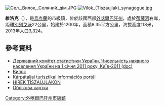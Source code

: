 {{No footnotes|time=2015-09-16T15:14:04+00:00}}
[[Image:Сел._Вилок,_Соляний_дім.JPG|right]]
[[Image:Vilok_(Tiszaujlak)_synagogue.jpg|right]]


{{coord|48|6|53|N|22|49|55|E|scale:30000|display=title}}

'''維洛克'''（{{lang-uk|Вилок}}），是[[烏克蘭|烏克蘭]]的市級鎮，位於該國西部[[外喀爾巴阡州|外喀爾巴阡州]]，處於[[蒂薩河|蒂薩河]]右岸，距離[[別列戈沃|別列戈沃]]22公里，始建於1200年，面積8.35平方公里，海拔高度118米，2013年人口3,324。

==參考資料==
*[https://web.archive.org/web/20121010205321/http://stat6.stat.lviv.ua/PXWEB2007/ukr/publ/2011/chnas.zip Державний комітет статистики України. Чисельність наявного населення України на 1 січня 2011 року, Київ-2011 (doc)]
*[http://gska2.rada.gov.ua/pls/z7502/A005?rdat1=29.06.2008&rf7571=11076 Вилок]{{dead link|date=2018年4月 |bot=InternetArchiveBot |fix-attempted=yes }}
* [http://www.karpataljaturizmus.info/advanced_search_result.php?ptID=5122&language=hu Kárpátaljai turisztikai információs portál]
* [http://www.karpatinfo.net/regio/tiszaujlak HÍREK TISZAÚJLAKON]
* [http://gska2.rada.gov.ua/pls/z7502/A005?rdat1=29.06.2008&rf7571=11076 Облікова картка]{{dead link|date=2018年4月 |bot=InternetArchiveBot |fix-attempted=yes }}

{{DEFAULTSORT:Вилок}}
[[Category:外喀爾巴阡州市級鎮|Category:外喀爾巴阡州市級鎮]]


{{Zakarpattia-geo-stub}}